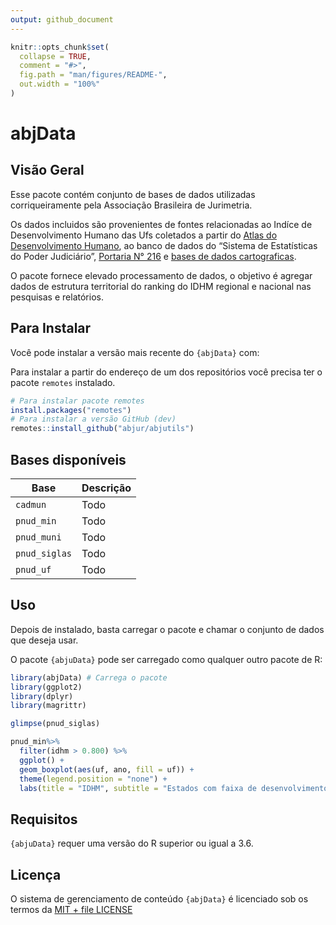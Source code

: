 ```yaml
---
output: github_document
---
```


<!-- README.md is generated from README.Rmd. Please edit that file -->

```r
knitr::opts_chunk$set(
  collapse = TRUE,
  comment = "#>",
  fig.path = "man/figures/README-",
  out.width = "100%"
)
```

# abjData

<!-- badges: start -->
<!-- badges: end -->

## Visão Geral 

Esse pacote contém conjunto de bases de dados utilizadas corriqueiramente pela Associação Brasileira de Jurimetria.
 
Os dados incluidos são provenientes de fontes relacionadas ao Indíce de Desenvolvimento Humano das Ufs coletados a partir do [Atlas do Desenvolvimento Humano](http://www.atlasbrasil.org.br/), ao banco de dados do “Sistema de Estatísticas do Poder Judiciário”, [Portaria N° 216](https://www.cnj.jus.br/pesquisas-judiciarias/justica-em-numeros/base-de-dados/e as) e [bases de dados cartograficas](ftp://geoftp.ibge.gov.br/cartas_e_mapas/bases_cartograficas_continuas/bc250/versao2015/Shapefile/).

O pacote fornece elevado processamento de dados, o objetivo é agregar dados de estrutura territorial do ranking do IDHM regional e nacional nas pesquisas e relatórios.

## Para Instalar

Você pode instalar a versão mais recente do `{abjData}` com: 

Para instalar a partir do endereço de um dos repositórios você precisa ter o pacote `remotes` instalado. 

```r
# Para instalar pacote remotes
install.packages("remotes")
# Para instalar a versão GitHub (dev)
remotes::install_github("abjur/abjutils")
```

## Bases disponíveis 
Base      | Descrição
----------|----------
`cadmun`  | Todo
`pnud_min`| Todo
`pnud_muni`| Todo
`pnud_siglas`| Todo
`pnud_uf`| Todo


## Uso

Depois de instalado, basta carregar o pacote e chamar o conjunto de dados que deseja usar. 

O pacote `{abjuData}` pode ser carregado como qualquer outro pacote de R:

```r
library(abjData) # Carrega o pacote
library(ggplot2)
library(dplyr)
library(magrittr)
```

```r
glimpse(pnud_siglas)
```

```r
pnud_min%>%
  filter(idhm > 0.800) %>%
  ggplot() +
  geom_boxplot(aes(uf, ano, fill = uf)) +
  theme(legend.position = "none") +
  labs(title = "IDHM", subtitle = "Estados com faixa de desenvolvimento muito alto", y = "uf", x = "população")
```
## Requisitos 

`{abjuData}` requer uma versão do R superior ou igual a 3.6. 

## Licença  

O sistema de gerenciamento de conteúdo `{abjData}` é licenciado sob os termos da [MIT + file LICENSE](https://github.com/abjur/abjData/blob/master/LICENSE)
